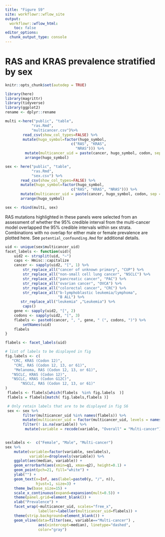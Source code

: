 ```yaml
---
title: "Figure S9"
site: workflowr::wflow_site
output:
  workflowr::wflow_html:
    toc: false
editor_options:
  chunk_output_type: console
---
```


# RAS and KRAS prevalence stratified by sex


```r
knitr::opts_chunk$set(autodep = TRUE)
```

```r
library(here)
library(magrittr)
library(tidyverse)
library(ggplot2)
rename <- dplyr::rename
```

```r

multi <-here("public", "table",
            "ras.Rmd",
            "multicancer.csv")%>%
        read_csv(show_col_types=FALSE) %>%
        mutate(hugo_symbol=factor(hugo_symbol,
                              c("RAS", "KRAS",
                                "NRAS"))) %>%
         mutate(multicancer_uid = paste(cancer, hugo_symbol, codon, sep = "~"))%>%
         arrange(hugo_symbol)

sex <- here("public", "table",
            "ras.Rmd",
            "sex.csv") %>%
       read_csv(show_col_types=FALSE) %>%
       mutate(hugo_symbol=factor(hugo_symbol,
                              c("RAS", "KRAS", "NRAS"))) %>%
       mutate(multicancer_uid = paste(cancer, hugo_symbol, codon, sep = "~"))%>%
       arrange(hugo_symbol)

sex <- rbind(multi, sex)
```


RAS mutations highlighted in these panels were selected from an assessment of whether the 95% credible interval from the multi-cancer model overlapped the 95% credible intervals within sex strata.  Combinations with no overlap for either male or female prevalence are plotted here.  See `potential_confounding.Rmd` for additional details.



```r
uid <- unique(sex$multicancer_uid)
facet_labels <- function(uid){
    uid2 <- strsplit(uid, "~")
    caps <- Hmisc::capitalize
    cancer <- sapply(uid2, "[", 1) %>%
        str_replace_all("cancer of unknown primary", "CUP") %>%
        str_replace_all("non-small cell lung cancer", "NSCLC") %>%
        str_replace_all("pancreatic cancer", "PAC") %>%
        str_replace_all("ovarian cancer", "OVCA") %>%
        str_replace_all("colorectal cancer", "CRC") %>%
        str_replace_all("b-lymphoblastic leukemia/lymphoma",
                        "B ALL") %>%
       str_replace_all("leukemia" ,"Leukemia") %>%
        caps()
    gene <- sapply(uid2, "[", 2)
    codons <- sapply(uid2, "[", 3)
    flabels <- paste0(cancer, ", ", gene, " (", codons, ")") %>%
        setNames(uid)
    flabels
}

flabels <- facet_labels(uid)

# list of labels to be displayed in fig 
fig.labels <- c( 
   "CRC, KRAS (Codon 12)", 
    "CRC, RAS (Codon 12, 13, or 61)", 
    "Melanoma, RAS (Codon 12, 13, or 61)", 
   "NSCLC, KRAS (Codon 12)",
   "NSCLC, KRAS (Codon G12C)",
       "NSCLC, RAS (Codon 12, 13, or 61)"
)
 flabels <- flabels[which(flabels  %in% fig.labels  )] 
 flabels = flabels[match( fig.labels,flabels )]

 # Only retain labels that are to be displayed in fig S6
 sex <- sex %>%
        filter(multicancer_uid %in% names(flabels)) %>%
        mutate(multicancer_uid = factor(multicancer_uid, levels = names(flabels))) %>%
        filter(! is.na(variable)) %>%
         mutate(variable = recode(variable, "Overall" = "Multi-cancer")) 
                   
```


```r

sexlabels <-  c("Female", "Male", "Multi-cancer")
sex %>%
    mutate(variable=factor(variable, sexlabels),
           variable=droplevels(variable)) %>%
    ggplot(aes(median, variable)) +
    geom_errorbarh(aes(xmin=q1, xmax=q2), height=0.1) +
    geom_point(pch=21, fill="white") +
    ylab("") +
    geom_text(x=Inf, aes(label=paste0(y, "/", n)),
              hjust=1, size=3) +
    theme_bw(base_size=15) +
    scale_x_continuous(expand=expansion(mult=0.5)) +
    theme(panel.grid=element_blank()) +
    xlab("Prevalence") +
    facet_wrap(~multicancer_uid, scales="free_x",
               labeller=labeller(multicancer_uid=flabels)) +
    theme(strip.background=element_blank()) +
    geom_vline(data=filter(sex, variable=="Multi-cancer") ,
               aes(xintercept=median), linetype="dashed",
               color="gray")
  
```

